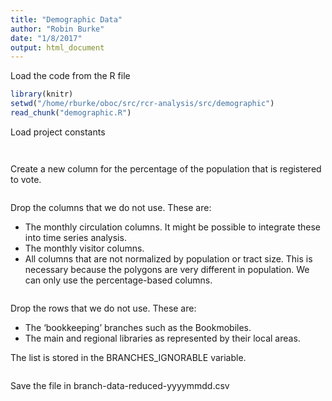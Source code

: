 ```yaml
---
title: "Demographic Data"
author: "Robin Burke"
date: "1/8/2017"
output: html_document
---
```



Load the code from the R file
```r
library(knitr)
setwd("/home/rburke/oboc/src/rcr-analysis/src/demographic")
read_chunk("demographic.R")
```

Load project constants

```r
```

```r
```

Create a new column for the percentage of the population that is registered to vote.

```r
```

Drop the columns that we do not use. These are:

- The monthly circulation columns. It might be possible to integrate these into time series analysis.
- The monthly visitor columns.
- All columns that are not normalized by population or tract size. This is necessary because the polygons are very different in population. We can only use the percentage-based columns.

```r
```

Drop the rows that we do not use. These are:

- The 'bookkeeping' branches such as the Bookmobiles.
- The main and regional libraries as represented by their local areas.

The list is stored in the BRANCHES_IGNORABLE variable.

```r
```

Save the file in branch-data-reduced-yyyymmdd.csv

```r
```
